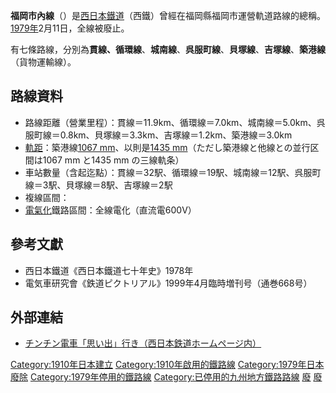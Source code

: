 {{Expand language|time=2017-03-11T01:33:13+00:00}}
{{Infobox requested|time=2017-03-11T01:33:13+00:00}}
'''福岡市內線'''（{{jpn|j=福岡市内線|hg=ふくおかしないせん|rm=Fukuoka Shinai sen|f=y}}）是[[西日本鐵道|西日本鐵道]]（西鐵）曾經在福岡縣福岡市運營軌道路線的總稱。[[1979年|1979年]]2月11日，全線被廢止。

<span>有七條路線，分別為'''貫線、'''</span>'''循環線'''、'''城南線'''、'''呉服町線'''、'''貝塚線'''、'''吉塚線'''、'''築港線'''（貨物運輸線）。

== 路線資料 ==
* 路線距離（營業里程）：貫線＝11.9km、循環線＝7.0km、城南線＝5.0km、呉服町線＝0.8km、貝塚線＝3.3km、吉塚線＝1.2km、築港線＝3.0km
* [[轨距|軌距]]：築港線[[窄軌|1067 mm]]、以則是[[標準鐵軌|1435 mm]]（ただし築港線と他線との並行区間は1067 mm と1435 mm の三線軌条）
* 車站數量（含起迄點）：貫線＝32駅、循環線＝19駅、城南線＝12駅、呉服町線＝3駅、貝塚線＝8駅、吉塚線＝2駅
* 複線區間：
* [[電氣化鐵路|電氣化]]鐵路區間：全線電化（直流電600V）

== 參考文獻 ==
* 西日本鐵道《西日本鐵道七十年史》1978年
* 電気車研究會《鉄道ピクトリアル》1999年4月臨時増刊号（通巻668号）

== 外部連結 ==
* [https://web.archive.org/web/20130907095237/http://www.nishitetsu.co.jp/museum/fukuoka/ チンチン電車「思い出」行き（西日本鉄道ホームページ内）]
{{DEFAULTSORT:Fukuoka shinai sen}}
{{Portal bar|日本|日本鐵路|城市軌道交通|歷史|鐵路}}
[[Category:1910年日本建立|Category:1910年日本建立]]
[[Category:1910年啟用的鐵路線|Category:1910年啟用的鐵路線]]
[[Category:1979年日本廢除|Category:1979年日本廢除]]
[[Category:1979年停用的鐵路線|Category:1979年停用的鐵路線]]
[[Category:已停用的九州地方鐵路路線|Category:已停用的九州地方鐵路路線]]
[[Category:福岡縣鐵路|廢]]
[[Category:西日本鐵道路線|廢]]